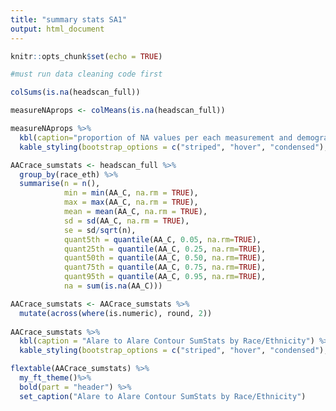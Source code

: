 ```yaml
---
title: "summary stats SA1"
output: html_document
---
```


```r
knitr::opts_chunk$set(echo = TRUE)
```

```r
#must run data cleaning code first
```
```r
colSums(is.na(headscan_full))
```
```r
measureNAprops <- colMeans(is.na(headscan_full))

measureNAprops %>% 
  kbl(caption="proportion of NA values per each measurement and demographic") %>% 
  kable_styling(bootstrap_options = c("striped", "hover", "condensed"), full_width = TRUE)
```


```r
AACrace_sumstats <- headscan_full %>% 
  group_by(race_eth) %>% 
  summarise(n = n(),
            min = min(AA_C, na.rm = TRUE),
            max = max(AA_C, na.rm = TRUE),
            mean = mean(AA_C, na.rm = TRUE),
            sd = sd(AA_C, na.rm = TRUE),
            se = sd/sqrt(n),
            quant5th = quantile(AA_C, 0.05, na.rm=TRUE),
            quant25th = quantile(AA_C, 0.25, na.rm=TRUE),
            quant50th = quantile(AA_C, 0.50, na.rm=TRUE),
            quant75th = quantile(AA_C, 0.75, na.rm=TRUE),
            quant95th = quantile(AA_C, 0.95, na.rm=TRUE),
            na = sum(is.na(AA_C)))

AACrace_sumstats <- AACrace_sumstats %>% 
  mutate(across(where(is.numeric), round, 2))
            
AACrace_sumstats %>% 
  kbl(caption = "Alare to Alare Contour SumStats by Race/Ethnicity") %>% 
  kable_styling(bootstrap_options = c("striped", "hover", "condensed"), full_width = TRUE)

flextable(AACrace_sumstats) %>%
  my_ft_theme()%>% 
  bold(part = "header") %>% 
  set_caption("Alare to Alare Contour SumStats by Race/Ethnicity")
```

